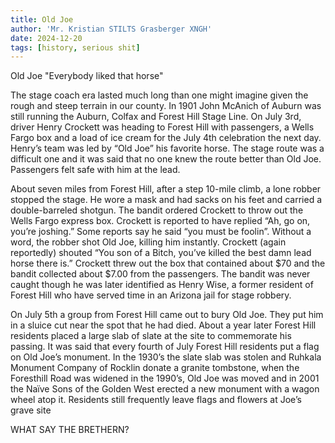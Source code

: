 ```yaml
---
title: Old Joe
author: 'Mr. Kristian STILTS Grasberger XNGH'
date: 2024-12-20
tags: [history, serious shit]
---
```


Old Joe "Everybody liked that horse"

The stage coach era lasted much long than one might imagine given the rough and steep terrain in our county. In 1901 John McAnich of Auburn was still running the Auburn, Colfax and Forest Hill Stage Line. On July 3rd, driver Henry Crockett was heading to Forest Hill with passengers, a Wells Fargo box and a load of ice cream for the July 4th celebration the next day. Henry’s team was led by “Old Joe” his favorite horse. The stage route was a difficult one and it was said that no one knew the route better than Old Joe. Passengers felt safe with him at the lead.

About seven miles from Forest Hill, after a step 10-mile climb, a lone robber stopped the stage. He wore a mask and had sacks on his feet and carried a double-barreled shotgun. The bandit ordered Crockett to throw out the Wells Fargo express box. Crockett is reported to have replied “Ah, go on, you’re joshing.” Some reports say he said “you must be foolin”. Without a word, the robber shot Old Joe, killing him instantly. Crockett (again reportedly) shouted “You son of a Bitch, you’ve killed the best damn lead horse there is.” Crockett threw out the box that contained about $70 and the bandit collected about $7.00 from the passengers. The bandit was never caught though he was later identified as Henry Wise, a former resident of Forest Hill who have served time in an Arizona jail for stage robbery.

On July 5th a group from Forest Hill came out to bury Old Joe. They put him in a sluice cut near the spot that he had died. About a year later Forest Hill residents placed a large slab of slate at the site to commemorate his passing. It was said that every fourth of July Forest Hill residents put a flag on Old Joe’s monument. In the 1930’s the slate slab was stolen and Ruhkala Monument Company of Rocklin donate a granite tombstone, when the Foresthill Road was widened in the 1990’s, Old Joe was moved and in 2001 the Naïve Sons of the Golden West erected a new monument with a wagon wheel atop it. Residents still frequently leave flags and flowers at Joe’s grave site

WHAT SAY THE BRETHERN?

